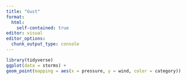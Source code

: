 ```yaml
---
title: "Gust"
format: 
  html: 
    self-contained: true
editor: visual
editor_options: 
  chunk_output_type: console
---
```


```r
library(tidyverse)
ggplot(data = storms) +
geom_point(mapping = aes(x = pressure, y = wind, color = category))
```
